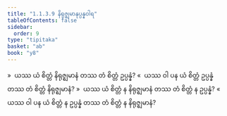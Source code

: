 ```yaml
---
title: "1.1.3.9 နိရုဇ္ဈမာနုပ္ပန္နဝါရ"
tableOfContents: false
sidebar:
  order: 9
type: "tipitaka"
basket: "ab"
book: "y8"
---
```



<DynamicBreadcrumb />

<Division number="55" book="y8" e="ch" v="34" p="298">

<Paragraph number="226" book="y8">
»  ယဿ ယံ စိတ္တံ နိရုဇ္ဈမာနံ တဿ တံ စိတ္တံ ဥပ္ပန္နံ?
</Paragraph>

<Paragraph number="227" book="y8">
«  ယဿ ဝါ ပန ယံ စိတ္တံ ဥပ္ပန္နံ တဿ တံ စိတ္တံ နိရုဇ္ဈမာနံ?
</Paragraph>

<Paragraph number="228" book="y8">
»  ယဿ ယံ စိတ္တံ န နိရုဇ္ဈမာနံ တဿ တံ စိတ္တံ န ဥပ္ပန္နံ?
</Paragraph>

<Paragraph number="229" book="y8">
«  ယဿ ဝါ ပန ယံ စိတ္တံ န ဥပ္ပန္နံ တဿ တံ စိတ္တံ န နိရုဇ္ဈမာနံ?
</Paragraph>
</Division>